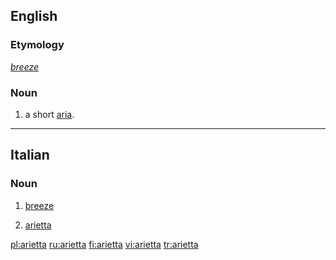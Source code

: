 ==English==

===Etymology===
{{It.}} ''[[breeze]]''

===Noun===
{{en-noun}}

#{{music}} a short [[aria]].

----
==Italian==

===Noun===
{{it-noun|ariett|f|a|e}}

# [[breeze]]
#{{music|lang=it}} [[#English|arietta]]

[[pl:arietta]]
[[ru:arietta]]
[[fi:arietta]]
[[vi:arietta]]
[[tr:arietta]]